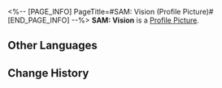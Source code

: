 <%-- [PAGE_INFO]
PageTitle=#SAM: Vision (Profile Picture)#
[END_PAGE_INFO] --%>
{{Item Infobox
|title       = SAM: Vision
|id          = 200124
|image       = Profile Picture SAM - Vision.png{{subst:void|<!--$UPLOAD:<<SpriteOutput/ItemFigures/AvatarHead/IconHead_200124.png>-<Profile Picture SAM - Vision.png>-<Item Icons>>-->}}
|type        = Profile Picture
|invCategory = 
|rarity      = 5
|effect      = 
|description = SAM walking toward the future.
|source1     = Avatar reward obtained from unlocking [[Nameless Honor]].
}}
{{Description|''"I will fulfill SAM's mission and gaze upon a future that is new."''}}
'''SAM: Vision''' is a [[Profile Picture]].

==Other Languages==
{{Other Languages
|en   = SAM: Vision
|zhs  = 装甲「萨姆」•愿景
|zht  = 裝甲「薩姆」•願景
|ja   = 装甲「サム」・未来図
|ko   = 기갑 「샘」•전망
|es   = SAM: Visión
|fr   = SAM &nbsp;: Vision
|ru   = Сэм: Перспективы
|th   = SAM - วิสัยทัศน์
|vi   = Chiến Giáp SAM - Tầm Nhìn
|de   = SAM: Vision
|id   = SAM: Visi
|pt   = SAM: Visão
}}

==Change History==
{{Change History|2.3}}